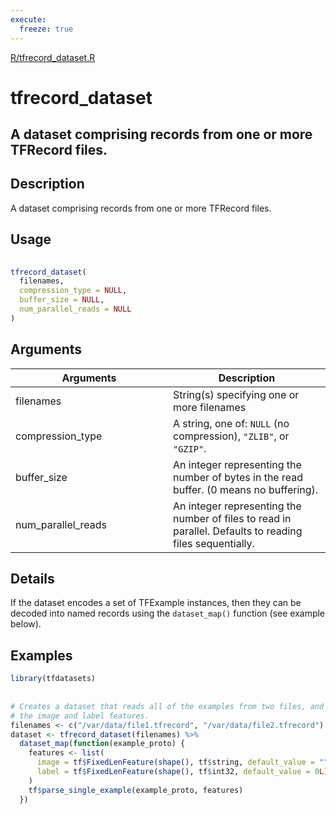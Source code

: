 ```yaml
---
execute:
  freeze: true
---
```


[R/tfrecord_dataset.R](https://github.com/rstudio/tfdatasets//blob/main/R/tfrecord_dataset.R#L29) 

# tfrecord_dataset

## A dataset comprising records from one or more TFRecord files.

## Description
 A dataset comprising records from one or more TFRecord files. 


## Usage
```r
 
tfrecord_dataset( 
  filenames, 
  compression_type = NULL, 
  buffer_size = NULL, 
  num_parallel_reads = NULL 
) 
```

## Arguments
|Arguments|Description|
|---|---|
| filenames | String(s) specifying one or more filenames |
| compression_type | A string, one of: `NULL` (no compression), `"ZLIB"`, or `"GZIP"`. |
| buffer_size | An integer representing the number of bytes in the read buffer. (0 means no buffering). |
| num_parallel_reads | An integer representing the number of files to read in parallel. Defaults to reading files sequentially. |

## Details
 If the dataset encodes a set of TFExample instances, then they can be decoded into named records using the `dataset_map()` function (see example below). 




## Examples
```r
library(tfdatasets)
 
 
# Creates a dataset that reads all of the examples from two files, and extracts 
# the image and label features. 
filenames <- c("/var/data/file1.tfrecord", "/var/data/file2.tfrecord") 
dataset <- tfrecord_dataset(filenames) %>% 
  dataset_map(function(example_proto) { 
    features <- list( 
      image = tf$FixedLenFeature(shape(), tf$string, default_value = ""), 
      label = tf$FixedLenFeature(shape(), tf$int32, default_value = 0L) 
    ) 
    tf$parse_single_example(example_proto, features) 
  }) 
 
 
```


